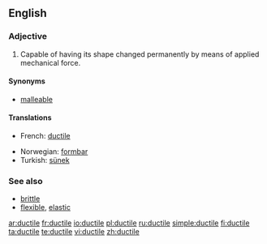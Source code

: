 ==English==

===Adjective===
{{en-adj-more}}

# Capable of having its shape changed permanently by means of applied mechanical force.

====Synonyms====
*[[malleable]]

====Translations====
{{trans-top|capable of having its shape changed permanently}}
*French: [[ductile]]
{{trans-mid}}
*Norwegian: [[formbar]]
*Turkish: [[sünek]]
{{trans-bottom}}

===See also===
*[[brittle]]
*[[flexible]], [[elastic]]

[[ar:ductile]]
[[fr:ductile]]
[[io:ductile]]
[[pl:ductile]]
[[ru:ductile]]
[[simple:ductile]]
[[fi:ductile]]
[[ta:ductile]]
[[te:ductile]]
[[vi:ductile]]
[[zh:ductile]]
